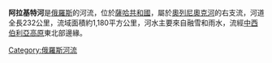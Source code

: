 '''阿拉基特河'''是[[俄羅斯|俄羅斯]]的河流，位於[[薩哈共和國|薩哈共和國]]，屬於[[奧列尼奧克河|奧列尼奧克河]]的右支流，河道全長232公里，流域面積約1,180平方公里，河水主要來自融雪和雨水，流經[[中西伯利亞高原|中西伯利亞高原]]東北部邊緣。

{{Russia-geo-stub}}

[[Category:俄羅斯河流|Category:俄羅斯河流]]